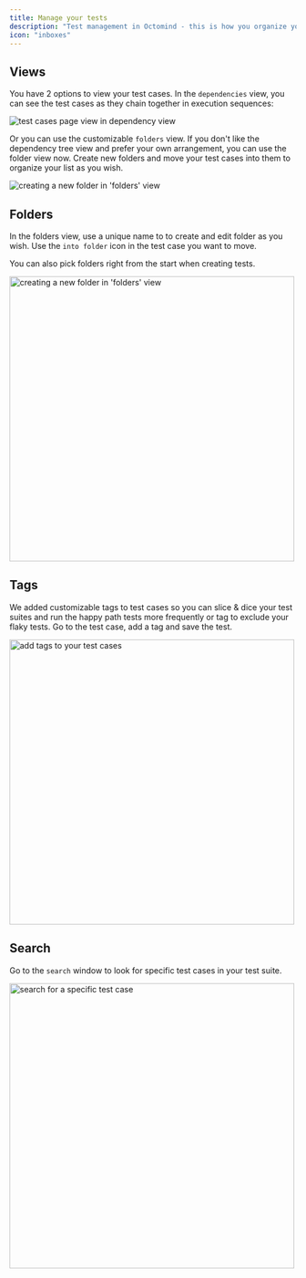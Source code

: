 ```yaml
---
title: Manage your tests
description: "Test management in Octomind - this is how you organize your test suite."
icon: "inboxes"
---
```


## Views

You have 2 options to view your test cases. In the `dependencies` view, you can see the test cases as they chain together in execution sequences:

<Frame caption="'test cases' page - dependency view, 12/2024">
  <img
    src="/images/accounts/test-cases-page.png"
    alt="test cases page view in dependency view"
  />
</Frame>

Or you can use the customizable `folders` view. If you don't like the dependency tree view and prefer your own arrangement, you can use the folder view now. Create new folders and move your test cases into them to organize your list as you wish.

<Frame caption="creating a folder in 'folders' view, 02/2025">
  <img
    src="/images/accounts/folders-view.png"
    alt="creating a new folder in 'folders' view"
  />
</Frame>

## Folders

In the folders view, use a unique name to to create and edit folder as you wish. Use the `into folder` icon in the test case you want to move.

You can also pick folders right from the start when creating tests.

<Frame caption="moving a test case to another folder in the 'folders' view, 02/2025">
  <img
    src="/images/accounts/moving-to-folders.png"
    alt="creating a new folder in 'folders' view"
    width="500px"
  />
</Frame>

## Tags

We added customizable tags to test cases so you can slice & dice your test suites and run the happy path tests more frequently or tag to exclude your flaky tests. Go to the test case, add a tag and save the test.

<Frame caption="adding tags to test cases, 02/2025">
  <img
    src="/images/accounts/tags.png"
    alt="add tags to your test cases"
    width="500px"
  />
</Frame>

## Search

Go to the `search` window to look for specific test cases in your test suite.

<Frame caption="search for a specific test cases, 02/2025">
  <img
    src="/images/accounts/search.png"
    alt="search for a specific test case"
    width="500px"
  />
</Frame>
